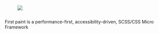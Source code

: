 
<Meta title="Guides/Introduction" />

<!-- Example title -->

<h1 style={{ "text-align": "center", width: "100%" }}>
  <figure>
    <img
      src="https://res.cloudinary.com/dqjs95c7n/image/upload/v1644777569/fp-rainbow-brand_xggv3l.svg"
      style={{ width: "20vw" }}
    />
  </figure>
</h1>
<p
  style={{
    textAlign: "center",
    fontSize: "1.5rem",
    lineHeight: "1.5"
  }}
>
  First paint is a performance-first, accessibility-driven,
  SCSS/CSS Micro Framework
</p>
